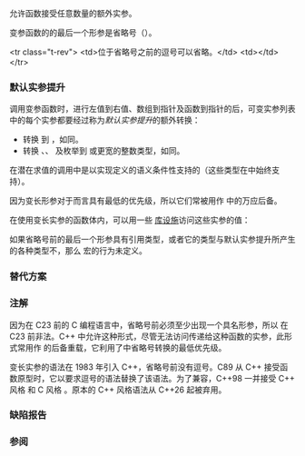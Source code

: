 {{title|变长实参}}
{{cpp/language/functions/navbar}}

允许函数接受任意数量的额外实参。

变参函数的{{rlps|function#形参列表}}的最后一个形参是省略号（{{c|...}}）。

{{rev begin}}
&lt;tr class="t-rev"&gt;
&lt;td&gt;位于省略号之前的逗号可以省略。&lt;/td&gt;
&lt;td&gt;{{mark deprecated c++26}}&lt;/td&gt;
&lt;/tr&gt;
{{rev end}}

{{source|1=
// 函数声明如下
int printx(const char* fmt, ...);
int printx(const char* fmt...); // 同上，但 C++26 起被弃用

// 能以一个或多个实参调用：
printx("hello world");
printx("a=%d b=%d", a, b);

int printy(..., const char* fmt); // 错误：... 只能是最后一个形参
int printz(...); // 合法，但无法以可移植的方式访问实参
}}

{{rrev|since=c++11|
这与函数{{rlp|parameter pack|形参包}}展开不同，形参包展开是由作为形参声明符一部分的省略号指定的，而非以省略号表示整个形参。形参包展开和“变参”省略号都能出现在函数模板声明中，如 {{lc|std::is_function}} 的情况。
}}

===默认实参提升===
调用变参函数时，进行左值到右值、数组到指针及函数到指针的{{rlp|implicit conversion#值变换|转换}}后，可变实参列表中的每个实参都要经过称为''默认实参提升''{{sep}}的额外转换： 

{{rrev|since=c++11|
* 转换 {{lc|std::nullptr_t}} 到 {{c/core|void*}}。
}}
* 转换 {{c/core|float}} 到 {{c/core|double}}，如同{{rlps|implicit conversion#浮点数提升}}。
* 转换 {{c/core|bool}}、{{c/core|char}}、{{c/core|short}} 及{{rev inl|since=c++11|无作用域}}枚举到 {{c/core|int}} 或更宽的整数类型，如同{{rlps|implicit conversion#整数提升}}。

{{rev inl|until=c++11|非 POD 类类型}}{{rev inl|since=c++11|有作用域枚举，和拥有合格的非平凡复制构造函数、合格的非平凡移动构造函数或非平凡析构函数的类类型}}在潜在求值的调用中是以实现定义的语义条件性支持的（这些类型在{{rlp|expressions#潜在求值表达式|不求值调用}}中始终支持）。

因为变长形参对于{{rlp|overload resolution|重载决议}}而言具有最低的优先级，所以它们常被用作 {{rlp|sfinae|SFINAE}} 中的万应后备。

在使用变长实参的函数体内，可以用一些 [[cpp/utility/variadic|{{tt|&lt;cstdarg&gt;}} 库设施]]访问这些实参的值：
{{dsc begin}}
{{dsc header|cstdarg}}
{{dsc inc|cpp/utility/variadic/dsc va_start}}
{{dsc inc|cpp/utility/variadic/dsc va_arg}}
{{dsc inc|cpp/utility/variadic/dsc va_copy}}
{{dsc inc|cpp/utility/variadic/dsc va_end}}
{{dsc inc|cpp/utility/variadic/dsc va_list}}
{{dsc end}}

如果省略号前的最后一个形参具有引用类型，或者它的类型与默认实参提升所产生的各种类型不{{lt|c/language/type#兼容类型|兼容}}，那么 {{lc|va_start}} 宏的行为未定义。

{{rrev|since=c++11|
如果在 {{lc|va_start}} 中以{{rlps|parameter pack#包展开}}或源自 {{rlpsd|lambda#Lambda 捕获}}的实体为最后的形参，那么程序非良构，不要求诊断。
}}

===替代方案===
{{rrev|since=c++11|
* {{rlp|parameter pack|变参模板}}也可以用来创建接受可变数量实参的函数。它们通常是更好的选择，因为它们对实参类型不施加任何制约，不进行整数和浮点数提升，且类型安全。
* 当所有变长实参均为相同类型时，{{lc|std::initializer_list}} 提供了一种访问变长实参的便利机制。不过这种情况下不能修改各个实参，因为 {{lc|std::initializer_list}} 仅提供指向它的各个元素的 const 指针。
}}

===注解===
因为在 C23 前的 C 编程语言中，省略号前必须至少出现一个具名形参，所以 {{c|R printz(...);}} 在 C23 前非法。C++ 中允许这种形式，尽管无法访问传递给这种函数的实参，此形式常用作 {{rlp|sfinae|SFINAE}} 的后备重载，它利用了{{rlp|overload resolution|重载决议}}中省略号转换的最低优先级。

变长实参的语法在 1983 年引入 C++，省略号前没有逗号。C89 从 C++ 接受函数原型时，它以要求逗号的语法替换了该语法。为了兼容，C++98 一并接受 C++ 风格 {{c|f(int n...)}} 和 C 风格 {{c|f(int n, ...)}}。原本的 C++ 风格语法从 C++26 起被弃用。

{{rrev|since=c++20|
可以在简写函数模板中使用逗号，将省略号标示为变参函数而非变参模板：

{{c multi
|void f1(auto...);   // 同 template&lt;class... Ts&gt; void f3(Ts...)
|void f2(auto, ...); // 同 template&lt;class T&gt; void f3(T...)
}}
}}

===缺陷报告===
{{dr list begin}}
{{dr list item|wg=cwg|dr=506|std=C++98|before=传递非 POD 类实参给省略号会导致未定义行为|after=传递此类参数受条件性支持，并且语义由实现定义}}
{{dr list item|wg=cwg|dr=634|std=C++98|before=条件性支持的类类型使某些 SFINAE 手法无法起效|after=如果不求值则始终支持}}
{{dr list item|wg=cwg|dr=2247|std=C++11|before=不限制传递形参包或 lambda 捕获给 {{tt|va_start}}|after=改为非良构，不要求诊断}}
{{dr list item|wg=cwg|dr=2347|std=C++11|before=不明确传递有作用域枚举给省略号是否适用默认实参提升|after=传递有作用域枚举受条件性支持，并且语义由实现定义}}
{{dr list end}}

===参阅===
{{dsc begin}}
{{dsc see c|c/language/variadic|变长实参|nomono=true}}
{{dsc see c|c/language/conversion|隐式转换|nomono=true}}
{{dsc end}}

{{langlinks|en|es|ja|ru}}